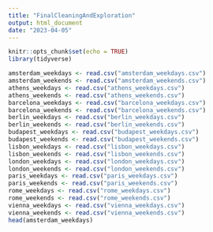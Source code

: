```yaml
---
title: "FinalCleaningAndExploration"
output: html_document
date: "2023-04-05"
---
```

```r
knitr::opts_chunk$set(echo = TRUE)
library(tidyverse)
```

```r
amsterdam_weekdays <- read.csv("amsterdam_weekdays.csv")
amsterdam_weekends <- read.csv("amsterdam_weekends.csv")
athens_weekdays <- read.csv("athens_weekdays.csv")
athens_weekends <- read.csv("athens_weekends.csv")
barcelona_weekdays <- read.csv("barcelona_weekdays.csv")
barcelona_weekends <- read.csv("barcelona_weekends.csv")
berlin_weekdays <- read.csv("berlin_weekdays.csv")
berlin_weekends <- read.csv("berlin_weekends.csv")
budapest_weekdays <- read.csv("budapest_weekdays.csv")
budapest_weekends <- read.csv("budapest_weekends.csv")
lisbon_weekdays <- read.csv("lisbon_weekdays.csv")
lisbon_weekends <- read.csv("lisbon_weekends.csv")
london_weekdays <- read.csv("london_weekdays.csv")
london_weekends <- read.csv("london_weekends.csv")
paris_weekdays <- read.csv("paris_weekdays.csv")
paris_weekends <- read.csv("paris_weekends.csv")
rome_weekdays <- read.csv("rome_weekdays.csv")
rome_weekends <- read.csv("rome_weekends.csv")
vienna_weekdays <- read.csv("vienna_weekdays.csv")
vienna_weekends <- read.csv("vienna_weekends.csv")
head(amsterdam_weekdays)
```
